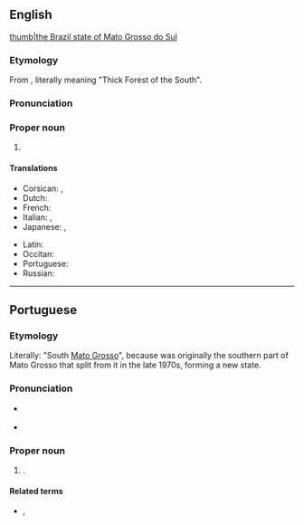 ==English==
{{wikipedia}}
[[file:Brazil State MatoGrossodoSul.svg|thumb|the Brazil state of Mato Grosso do Sul]]

===Etymology===
From {{etyl|pt|en}}, literally meaning "Thick Forest of the South".

===Pronunciation===
{{rfp|en||en}}

===Proper noun===
{{en-proper noun|head=Mato Grosso do Sul}}

# {{place|en|state|r/Center-West Region|c/Brazil|capital=Campo Grande}}

====Translations====
{{trans-top|state in south-western Brazil}}
* Corsican: {{t|co|Mato Grosso di u Sudu|m}}, {{t|co|Mato Grosso do Sul|m}}
* Dutch: {{t+|nl|Mato Grosso do Sul}}
* French: {{t|fr|Mato Grosso du Sud|m}}
* Italian: {{t|it|Mato Grosso do Sul|m}}, {{t|it|Mato Grosso del Sud|m}}
* Japanese: {{t|ja|マットグロッソ・ド・スル州|tr=Mattogurosso do suru-shū}}, {{t|ja|南マットグロッソ州|tr=Minami Mattogurosso-shū}}
{{trans-mid}}
* Latin: {{t|la|Matogrossensis Australis}}
* Occitan: {{t|oc|Mato Grosso del Sud|m}}
* Portuguese: {{t+|pt|Mato Grosso do Sul|m}}
* Russian: {{t|ru|Ма́ту-Гро́су-ду-Сул}}
{{trans-bottom}}

----

==Portuguese==

===Etymology===
Literally: "South [[Mato Grosso]]", because was originally the southern part of Mato Grosso that split from it in the late 1970s, forming a new state.

===Pronunciation===
* {{a|Brazil}} {{IPA|pt|/ˈma.tu ˈɡɾo.su du ˈsuw/}}
* {{audio|pt|Pt-br Mato Grosso do Sul.ogg|Audio (BR)}}

===Proper noun===
{{pt-proper noun|m}}
# {{place|pt|state|macroregion/Central-West Region|c/Brazil|capital=Campo Grande}}.
#: {{syn|pt|MS}} {{gloss|abbreviation}}

====Related terms====
* {{l|pt|sul-mato-grossense}}, {{l|pt|mato-grossense-do-sul}} {{gloss|[[demonym]]s}}